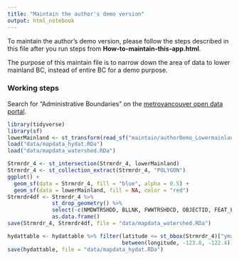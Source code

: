 ```yaml
---
title: "Maintain the author's demo version"
output: html_notebook
---
```


To maintain the author's demo version, please follow the steps described in this file after you run steps from **How-to-maintain-this-app.html**.
  
The purpose of this maintain file is to narrow down the area of data to lower mainland BC, instead of entire BC for a demo purpose.  


### Working steps 

Search for "Administrative Boundaries" on the [metrovancouver open data portal](https://open-data-portal-metrovancouver.hub.arcgis.com/datasets/1c86f57d9fcc4fc3a8134328b07f07e6_10/explore ).

```r
library(tidyverse)
library(sf)
lowerMainland <- st_transform(read_sf("maintain/authorDemo_Lowermainland_Boundaries/Administrative_Boundaries.shp", stringsAsFactors = FALSE), crs = 4326)
load("data/mapdata_hydat.RDa")
load("data/mapdata_watershed.RDa")

Strmrdr_4 <- st_intersection(Strmrdr_4, lowerMainland)
Strmrdr_4 <- st_collection_extract(Strmrdr_4, "POLYGON") 
ggplot() +
  geom_sf(data = Strmrdr_4, fill = "blue", alpha = 0.5) +
  geom_sf(data = lowerMainland, fill = NA, color = "red") 
Strmrdr4df <- Strmrdr_4 %>%
              st_drop_geometry() %>%
              select(-c(NMDWTRSHDD, BLLNK, FWWTRSHDCD, OBJECTID, FEAT_LEN)) %>%
              as.data.frame()
save(Strmrdr_4, Strmrdr4df, file = "data/mapdata_watershed.RDa")

hydattable <- hydattable %>% filter(latitude <= st_bbox(Strmrdr_4)["ymax"],
                                    between(longitude, -123.8, -122.4))
save(hydattable, file = "data/mapdata_hydat.RDa") 

```


